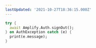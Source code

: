```yaml
---
lastUpdated: '2021-10-27T18:36:15.000Z'
---
```

```dart
try {
  await Amplify.Auth.signOut();
} on AuthException catch (e) {
  print(e.message);
}
```
